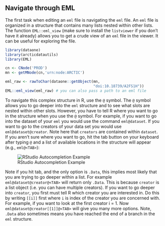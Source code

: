 ## Navigate through EML

The first task when editing an `eml` file is navigating the `eml` file. An `eml` file is organized in a structure that contains many lists nested within other lists. 
The function `EML::eml_view` (make sure to install the `listviewer` if you don't have it already) allows you to get a crude view of an `eml` file in the viewer. It can be useful for exploring the file.

```r
library(dataone)
library(arcticdatautils)
library(EML)

cn <- CNode('PROD')
mn <- getMNode(cn,'urn:node:ARCTIC')
```
```r
eml_raw <- rawToChar(dataone::getObject(mn,
                                        "doi:10.18739/A2FS1H"))
EML::eml_view(eml_raw) # you can also pass a path to an eml file
```

To navigate this complex structure in R, use the `@` symbol. The `@` symbol allows you to go deeper into the `eml` structure and to see what slots are nested within other slots. However, you have to tell R where you want to go in the structure when you use the `@` symbol. For example, if you want to go into the dataset of your `eml` you would use the command ```eml@dataset```. If you want to go to the creators of your data set you would use ```eml@dataset@creator```. Note here that `creators` are contained within `dataset`. If you aren't sure where you want to go, hit the tab button on your keyboard after typing `@` and a list of available locations in the structure will appear (e.g., `eml@<TAB>`):

![RStudio Autocompletion Example](../images/rstudio_autocomplete.png)

Note if you hit tab, and the only option is `.Data`, this implies most likely that you are trying to go deeper within a list. For example ```eml@dataset@creator@<TAB>``` will return only `.Data`. This is because `creator` is a list object (i.e. you can have multiple creators). If you want to go deeper into `creator`, you first must tell R which creator you are interested in. Do this by writing `[[i]]` first where `i` is index of the creator you are concerned with. For example, if you want to look at the first creator i = 1. Now ```eml@dataset@creator[[1]]@<TAB>``` will give you many more options. Note, `.Data` also sometimes means you have reached the end of a branch in the `eml` structure.
